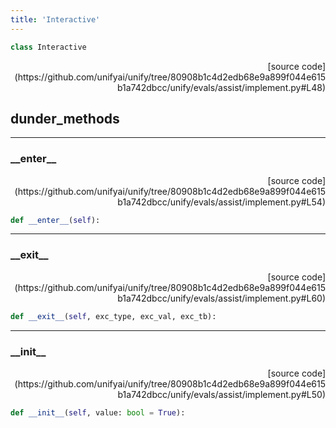 ```yaml
---
title: 'Interactive'
---
```


```python
class Interactive
```

<p align="right">[source code](https://github.com/unifyai/unify/tree/80908b1c4d2edb68e9a899f044e615b1a742dbcc/unify/evals/assist/implement.py#L48)</p>



## dunder_methods

---

### \_\_enter\_\_

<p align="right">[source code](https://github.com/unifyai/unify/tree/80908b1c4d2edb68e9a899f044e615b1a742dbcc/unify/evals/assist/implement.py#L54)</p>

```python
def __enter__(self):
```



---

### \_\_exit\_\_

<p align="right">[source code](https://github.com/unifyai/unify/tree/80908b1c4d2edb68e9a899f044e615b1a742dbcc/unify/evals/assist/implement.py#L60)</p>

```python
def __exit__(self, exc_type, exc_val, exc_tb):
```



---

### \_\_init\_\_

<p align="right">[source code](https://github.com/unifyai/unify/tree/80908b1c4d2edb68e9a899f044e615b1a742dbcc/unify/evals/assist/implement.py#L50)</p>

```python
def __init__(self, value: bool = True):
```

